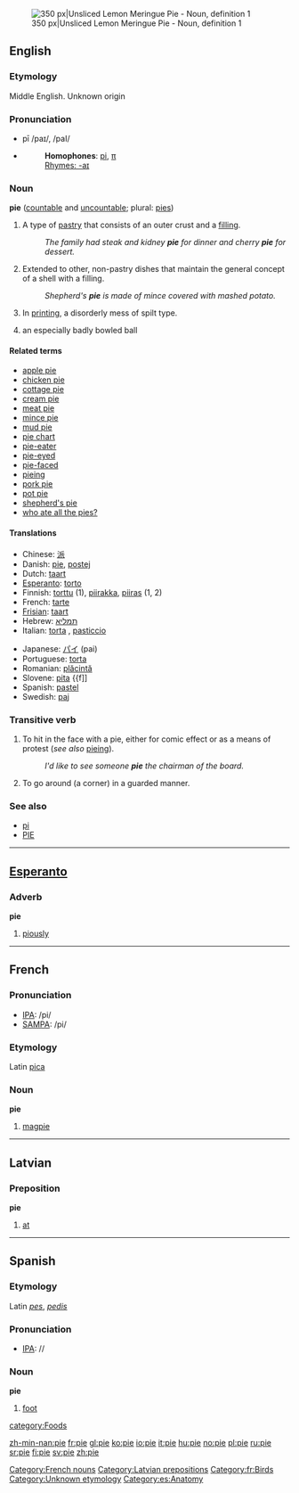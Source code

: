 {{see|Pie}}
[[Image:Lemon Meringue Pie 1.jpg|thumb|right|350 px|Unsliced Lemon Meringue Pie - Noun, definition 1]]
==English==

===Etymology===
Middle English. Unknown origin 

===Pronunciation===
*pī /paɪ/, /paI/
*{{audio|en-us-pie.ogg|Audio (US)}}
*:'''Homophones''': [[pi]], [[π]]
*:[[Rhymes:English:-aɪ|Rhymes: -aɪ]]

===Noun===
'''pie''' ([[countable]] and [[uncountable]]; plural: [[pies]])

# A type of [[pastry]] that consists of an outer crust and a [[filling]].
#:''The family had steak and kidney '''pie''' for dinner and cherry '''pie''' for dessert.''
# Extended to other, non-pastry dishes that maintain the general concept of a shell with a filling.
#:''Shepherd's '''pie''' is made of mince covered with mashed potato.''
# In [[printing]], a disorderly mess of spilt type.
# {{cricket}} an especially badly bowled ball
<!--disputed: citations please
# ''Internet Slang'': Female genetalia or the act of sexual intercourse.
#:''She told me that I can come over, do you think that means I'll get some pie?''
-->

====Related terms====
*[[apple pie]]
*[[chicken pie]]
*[[cottage pie]]
*[[cream pie]]
*[[meat pie]]
*[[mince pie]]
*[[mud pie]]
*[[pie chart]]
*[[pie-eater]]
*[[pie-eyed]]
*[[pie-faced]]
*[[pieing]]
*[[pork pie]]
*[[pot pie]]
*[[shepherd's pie]]
*[[who ate all the pies?]]

====Translations====
{{top}}
*Chinese: [[派]]
*Danish: [[pie]], [[postej]] {{c}}
*Dutch: [[taart]]
*[[Esperanto]]: [[torto]]
*Finnish: [[torttu]] (1), [[piirakka]], [[piiras]] (1, 2)
*French: [[tarte]] {{f}}
*[[Frisian]]: [[taart]]
*Hebrew: [[תמליא]]
*Italian: [[torta]] {{f}}, [[pasticcio]] {{m}}
{{mid}}
*Japanese: [[パイ]] (pai)
*Portuguese: [[torta]] {{f}}
*Romanian: [[plăcintă]] {{f}}
*Slovene: [[pita]] {{f]]
*Spanish: [[pastel]] {{m}}
*Swedish: [[paj]]
{{bottom}}

===Transitive verb===
{{en-infl-reg-other-e|pi|e}}
# To hit in the face with a pie, either for comic effect or as a means of protest (''see also'' [[pieing]]).
#: ''I'd like to see someone '''pie''' the chairman of the board.''
# To go around (a corner) in a guarded manner.

===See also===
*[[pi]]
*[[PIE]]

----

==[[Esperanto]]==
===Adverb===
'''pie'''
#[[piously]]

----

==French==
===Pronunciation===
*[[w:IPA|IPA]]: /pi/
*[[w:SAMPA|SAMPA]]: /pi/
===Etymology===
Latin [[pica]]
===Noun===
'''pie''' {{f}}

#[[magpie]]

[[Category:French nouns]]

----

==Latvian==
===Preposition===
'''pie'''

# [[at]]

[[Category:Latvian prepositions]]

----

==Spanish==
===Etymology===
Latin ''[[pes]]'', ''[[pedis]]''
===Pronunciation===
*[[w:IPA|IPA]]: /{{IPAchar|pje}}/
===Noun===
'''pie''' {{m}}
#[[foot]]

[[Category:fr:Birds]]
[[category:Foods]]
[[Category:Unknown etymology]]
[[Category:es:Anatomy]]

[[zh-min-nan:pie]]
[[fr:pie]]
[[gl:pie]]
[[ko:pie]]
[[io:pie]]
[[it:pie]]
[[hu:pie]]
[[no:pie]]
[[pl:pie]]
[[ru:pie]]
[[sr:pie]]
[[fi:pie]]
[[sv:pie]]
[[zh:pie]]